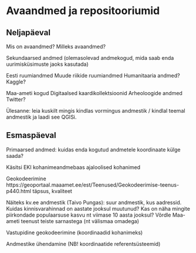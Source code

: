 # Avaandmed ja repositooriumid {#avaandmed}


## Neljapäeval

Mis on avaandmed? Milleks avaandmed?

Sekundaarsed andmed (olemasolevad andmekogud, mida saab enda uurimisküsimuste jaoks kasutada)

Eesti ruumiandmed
Muude riikide ruumiandmed
Humanitaaria andmed? Kaggle?

Maa-ameti kogud
Digitaalsed kaardikollektsioonid 
Arheoloogide andmed
Twitter?

Ülesanne: leia kuskilt mingis kindlas vormingus andmestik / kindlal teemal andmestik ja laadi see QGISi.


## Esmaspäeval

Primaarsed andmed: kuidas enda kogutud andmetele koordinaate külge saada?

Käsitsi
EKI kohanimeandmebaas
ajaloolised kohanimed

Geokodeerimine
https://geoportaal.maaamet.ee/est/Teenused/Geokodeerimise-teenus-p440.html
täpsus, kvaliteet

Näiteks kv.ee andmestik (Taivo Pungas): suur andmestik, kus aadressid. 
Kuidas kinnisvarahinnad on aastate jooksul muutunud? Kas on näha mingite piirkondade populaarsuse kasvu nt viimase 10 aasta jooksul?
Võrdle Maa-ameti teenust teiste sarnastega (nt välismaa omadega)

Vastupidine geokodeerimine (koordinaadid kohanimeks)

Andmestike ühendamine (NB! koordinaatide referentsüsteemid)

